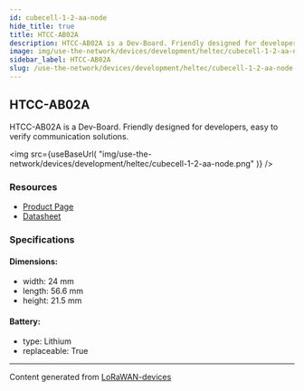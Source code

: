 ```yaml
---
id: cubecell-1-2-aa-node
hide_title: true
title: HTCC-AB02A
description: HTCC-AB02A is a Dev-Board. Friendly designed for developers, easy to verify communication solutions.
image: img/use-the-network/devices/development/heltec/cubecell-1-2-aa-node.png
sidebar_label: HTCC-AB02A
slug: /use-the-network/devices/development/heltec/cubecell-1-2-aa-node
---
```



## HTCC-AB02A

HTCC-AB02A is a Dev-Board. Friendly designed for developers, easy to verify communication solutions.

<img
src={useBaseUrl(
"img/use-the-network/devices/development/heltec/cubecell-1-2-aa-node.png"
)}
/>

### Resources

- [Product Page](https://heltec.org/project/htcc-ab02a/)
- [Datasheet](https://heltec.org/project/htcc-ab02a/#1552557147424-7f1ec-5c652144-e1d6dfc1-348c)

### Specifications

#### Dimensions:
- width: 24 mm
- length: 56.6 mm
- height: 21.5 mm
#### Battery: 
- type: Lithium
- replaceable: True



---
Content generated from [LoRaWAN-devices](https://github.com/TheThingsNetwork/lorawan-devices)